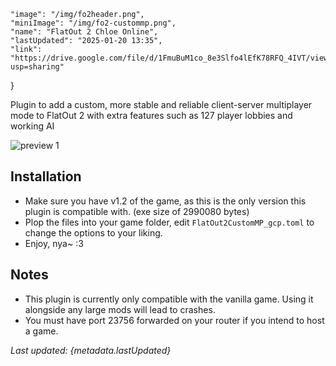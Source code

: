     "image": "/img/fo2header.png",
    "miniImage": "/img/fo2-custommp.png",
    "name": "FlatOut 2 Chloe Online",
    "lastUpdated": "2025-01-20 13:35",
    "link": "https://drive.google.com/file/d/1FmuBuM1co_8e3Slfo4lEfK78RFQ_4IVT/view?usp=sharing"
}

Plugin to add a custom, more stable and reliable client-server multiplayer mode to FlatOut 2 with extra features such as 127 player lobbies and working AI

![preview 1](https://i.imgur.com/dan9Mms.png)

## Installation

- Make sure you have v1.2 of the game, as this is the only version this plugin is compatible with. (exe size of 2990080 bytes)
- Plop the files into your game folder, edit `FlatOut2CustomMP_gcp.toml` to change the options to your liking.
- Enjoy, nya~ :3

## Notes

- This plugin is currently only compatible with the vanilla game. Using it alongside any large mods will lead to crashes.
- You must have port 23756 forwarded on your router if you intend to host a game.

_Last updated: {metadata.lastUpdated}_